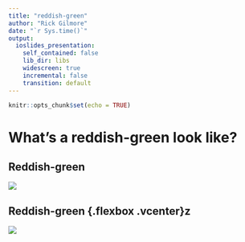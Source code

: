 ```yaml
---
title: "reddish-green"
author: "Rick Gilmore"
date: "`r Sys.time()`"
output:
  ioslides_presentation:
    self_contained: false
    lib_dir: libs
    widescreen: true
    incremental: false
    transition: default
---
```


```r
knitr::opts_chunk$set(echo = TRUE)
```

# What's a reddish-green look like? {.flexbox .vcenter}

## Reddish-green {.flexbox .vcenter}

<div class="centered">
<img src="img/reddish-green.jpg">
</div>

## Reddish-green {.flexbox .vcenter}z

<div class="centered">
<img src="img/fixation-cross.jpg">
</div>
